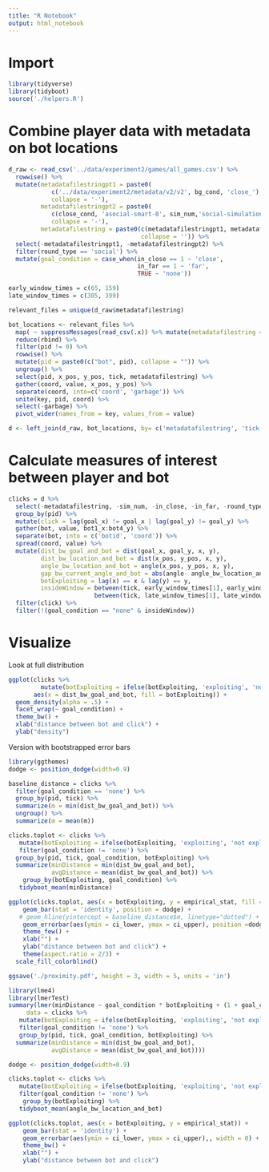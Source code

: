 ```yaml
---
title: "R Notebook"
output: html_notebook
---
```


# Import 

```r
library(tidyverse)
library(tidyboot)
source('./helpers.R')
```

# Combine player data with metadata on bot locations

```r
d_raw <- read_csv('../data/experiment2/games/all_games.csv') %>%
  rowwise() %>%
  mutate(metadatafilestringpt1 = paste0(
            c('../data/experiment2/metadata/v2/v2', bg_cond, 'close_'), 
            collapse = '-'), 
         metadatafilestringpt2 = paste0(
            c(close_cond, 'asocial-smart-0', sim_num,'social-simulation.csv'),
            collapse = '-'),
         metadatafilestring = paste0(c(metadatafilestringpt1, metadatafilestringpt2),
                                     collapse = '')) %>%
  select(-metadatafilestringpt1, -metadatafilestringpt2) %>%
  filter(round_type == 'social') %>%
  mutate(goal_condition = case_when(in_close == 1 ~ 'close',
                                    in_far == 1 ~ 'far',
                                    TRUE ~ 'none'))

early_window_times = c(65, 159)
late_window_times = c(305, 399)
```

```r
relevant_files = unique(d_raw$metadatafilestring)

bot_locations <- relevant_files %>% 
  map( ~ suppressMessages(read_csv(.x)) %>% mutate(metadatafilestring = .x)) %>% 
  reduce(rbind) %>%
  filter(pid != 0) %>%
  rowwise() %>%
  mutate(pid = paste0(c("bot", pid), collapse = "")) %>%
  ungroup() %>%
  select(pid, x_pos, y_pos, tick, metadatafilestring) %>%
  gather(coord, value, x_pos, y_pos) %>% 
  separate(coord, into=c('coord', 'garbage')) %>% 
  unite(key, pid, coord) %>% 
  select(-garbage) %>% 
  pivot_wider(names_from = key, values_from = value) 

d <- left_join(d_raw, bot_locations, by= c('metadatafilestring', 'tick'))
```

# Calculate measures of interest between player and bot

```r
clicks = d %>% 
  select(-metadatafilestring, -sim_num, -in_close, -in_far, -round_type) %>%
  group_by(pid) %>%
  mutate(click = lag(goal_x) != goal_x | lag(goal_y) != goal_y) %>%
  gather(bot, value, bot1_x:bot4_y) %>%
  separate(bot, into = c('botid', 'coord')) %>%
  spread(coord, value) %>%
  mutate(dist_bw_goal_and_bot = dist(goal_x, goal_y, x, y),
         dist_bw_location_and_bot = dist(x_pos, y_pos, x, y),
         angle_bw_location_and_bot = angle(x_pos, y_pos, x, y),
         gap_bw_current_angle_and_bot = abs(angle- angle_bw_location_and_bot),
         botExploiting = lag(x) == x & lag(y) == y,
         insideWindow = between(tick, early_window_times[1], early_window_times[2]) |
                        between(tick, late_window_times[1], late_window_times[2])) %>%
  filter(click) %>%
  filter(!(goal_condition == "none" & insideWindow))
```

# Visualize

Look at full distribution 

```r
ggplot(clicks %>% 
         mutate(botExploiting = ifelse(botExploiting, 'exploiting', 'not exploiting')), 
       aes(x = dist_bw_goal_and_bot, fill = botExploiting)) +
  geom_density(alpha = .5) +
  facet_wrap(~ goal_condition) +
  theme_bw() +
  xlab("distance between bot and click") +
  ylab("density") 
```

Version with bootstrapped error bars

```r
library(ggthemes)
dodge <- position_dodge(width=0.9)

baseline_distance = clicks %>% 
  filter(goal_condition == 'none') %>%  
  group_by(pid, tick) %>% 
  summarize(m = min(dist_bw_goal_and_bot)) %>% 
  ungroup() %>% 
  summarize(m = mean(m))

clicks.toplot <- clicks %>% 
   mutate(botExploiting = ifelse(botExploiting, 'exploiting', 'not exploiting')) %>%
   filter(goal_condition != 'none') %>% 
  group_by(pid, tick, goal_condition, botExploiting) %>%
  summarize(minDistance = min(dist_bw_goal_and_bot),
            avgDistance = mean(dist_bw_goal_and_bot)) %>% 
    group_by(botExploiting, goal_condition) %>%
   tidyboot_mean(minDistance) 

ggplot(clicks.toplot, aes(x = botExploiting, y = empirical_stat, fill = goal_condition)) +
    geom_bar(stat = 'identity', position = dodge) +
   # geom_hline(yintercept = baseline_distance$m, linetype="dotted") +
    geom_errorbar(aes(ymin = ci_lower, ymax = ci_upper), position =dodge, width = 0) +
    theme_few() +
    xlab("") +
    ylab("distance between bot and click") +
    theme(aspect.ratio = 2/3) +
  scale_fill_colorblind()

ggsave('./proximity.pdf', height = 3, width = 5, units = 'in')
```

```r
library(lme4)
library(lmerTest)
summary(lmer(minDistance ~ goal_condition * botExploiting + (1 + goal_condition + botExploiting| pid),
     data = clicks %>%
   mutate(botExploiting = ifelse(botExploiting, 'exploiting', 'not exploiting')) %>%
   filter(goal_condition != 'none') %>%
   group_by(pid, tick, goal_condition, botExploiting) %>%
  summarize(minDistance = min(dist_bw_goal_and_bot),
            avgDistance = mean(dist_bw_goal_and_bot))))
```

```r
dodge <- position_dodge(width=0.9)

clicks.toplot <- clicks %>% 
   mutate(botExploiting = ifelse(botExploiting, 'exploiting', 'not exploiting')) %>%
   filter(goal_condition != 'none') %>% 
    group_by(botExploiting) %>%
   tidyboot_mean(angle_bw_location_and_bot) 

ggplot(clicks.toplot, aes(x = botExploiting, y = empirical_stat)) +
    geom_bar(stat = 'identity') +
    geom_errorbar(aes(ymin = ci_lower, ymax = ci_upper),, width = 0) +
    theme_bw() +
    xlab("") +
    ylab("distance between bot and click") 
```
